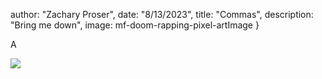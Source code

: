 




  author: "Zachary Proser",
  date: "8/13/2023",
  title: "Commas",
  description: "Bring me down", 
  image: mf-doom-rapping-pixel-artImage
 }

  
 A


<Image src={mf-doom-rapping-pixel-artImage}/>
  
